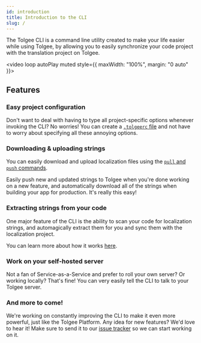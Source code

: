 ```yaml
---
id: introduction
title: Introduction to the CLI
slug: /
---
```



<Experimental/>

The Tolgee CLI is a command line utility created to make your life easier while using Tolgee, by allowing you to
easily synchronize your code project with the translation project on Tolgee.

<video loop autoPlay muted style={{ maxWidth: "100%", margin: "0 auto" }}>
  <source src="/tolgee-cli.webm"></source>
</video>

## Features
### Easy project configuration
Don't want to deal with having to type all project-specific options whenever invoking the CLI? No worries! You can
create a [`.tolgeerc` file](/tolgee-cli/project-configuration) and not have to worry about specifying all these
annoying options.

### Downloading & uploading strings
You can easily download and upload localization files using the [`pull` and `push` commands](/tolgee-cli/push-pull-strings).

Easily push new and updated strings to Tolgee when you're done working on a new feature, and automatically download all
of the strings when building your app for production. It's really this easy!

### Extracting strings from your code
One major feature of the CLI is the ability to scan your code for localization strings, and automagically extract them
for you and sync them with the localization project.

You can learn more about how it works [here](/tolgee-cli/extraction/syncing-strings).

### Work on your self-hosted server
Not a fan of Service-as-a-Service and prefer to roll your own server? Or working locally? That's fine! You can very
easily tell the CLI to talk to your Tolgee server.

### And more to come!
We're working on constantly improving the CLI to make it even more powerful, just like the Tolgee Platform. Any idea
for new features? We'd love to hear it! Make sure to send it to our [issue tracker](https://github.com/tolgee/tolgee-cli/issues/new)
so we can start working on it.
